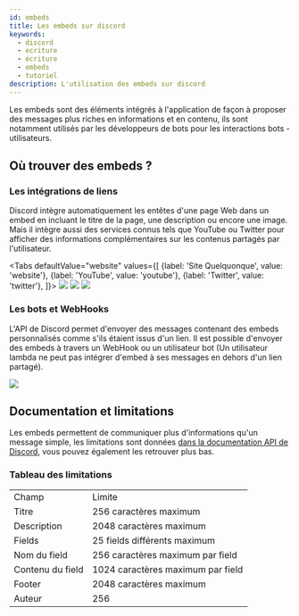 ```yaml
---
id: embeds
title: Les embeds sur discord
keywords:
  - discord
  - ecriture
  - écriture
  - embeds
  - tutoriel
description: L'utilisation des embeds sur discord
---
```


Les embeds sont des éléments intégrés à l'application de façon à proposer des messages plus riches en informations et en contenu, ils sont notamment utilisés par les développeurs de bots pour les interactions bots - utilisateurs.

## Où trouver des embeds ?
### Les intégrations de liens
Discord intègre automatiquement les entêtes d'une page Web dans un embed en incluant le titre de la page, une description ou encore une image. Mais il intègre aussi des services connus tels que YouTube ou Twitter pour afficher des informations complémentaires sur les contenus partagés par l'utilisateur.

<Tabs
  defaultValue="website"
  values={[
    {label: 'Site Quelquonque', value: 'website'},
    {label: 'YouTube', value: 'youtube'},
    {label: 'Twitter', value: 'twitter'},
  ]}>
  <TabItem value="website"><img src="https://i.discord.fr/zUJ.png"/></TabItem>
  <TabItem value="youtube"><img src="https://i.discord.fr/wNR.png"/></TabItem>
  <TabItem value="twitter"><img src="https://i.discord.fr/FOl.png"/></TabItem>
</Tabs>

### Les bots et WebHooks
L'API de Discord permet d'envoyer des messages contenant des embeds personnalisés comme s'ils étaient issus d'un lien. Il est possible d'envoyer des embeds à travers un WebHook ou un utilisateur bot (Un utilisateur lambda ne peut pas intégrer d'embed à ses messages en dehors d'un lien partagé).

![](https://i.discord.fr/dh4.png)

## Documentation et limitations
Les embeds permettent de communiquer plus d'informations qu'un message simple, les limitations sont données [dans la documentation API de Discord](https://i.discord.fr/dh4.png), vous pouvez également les retrouver plus bas.

### Tableau des limitations
<table>
  <tr><td>Champ</td><td>Limite</td></tr>
  <tr><td>Titre</td><td>256 caractères maximum</td></tr>
  <tr><td>Description</td><td>2048 caractères maximum</td></tr>
  <tr><td>Fields</td><td>25 fields différents maximum</td></tr>
  <tr><td>Nom du field</td><td>256 caractères maximum par field</td></tr>
  <tr><td>Contenu du field</td><td>1024 caractères maximum par field</td></tr>
  <tr><td>Footer</td><td>2048 caractères maximum</td></tr>
  <tr><td>Auteur</td><td>256</td></tr>
</table>
